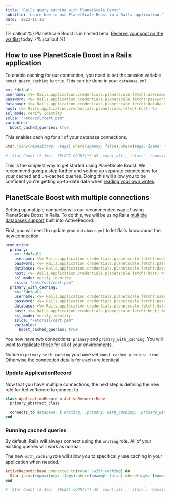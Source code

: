 ```yaml
---
title: 'Rails query caching with PlanetScale Boost'
subtitle: 'Learn how to use PlanetScale Boost in a Rails application.'
date: '2022-11-15'
---
```


{% callout %}
PlanetScale Boost is in limited beta. [Reserve your spot on the waitlist](https://planetscale.com/features/boost) today.
{% /callout %}

## How to use PlanetScale Boost in a Rails application

To enable caching for our connection, you need to set the session variable `boost_query_caching` to `true`. This can be done in your `database.yml`

```yaml
<<: *default
username: <%= Rails.application.credentials.planetscale.fetch(:username) %>
password: <%= Rails.application.credentials.planetscale.fetch(:password) %>
database: <%= Rails.application.credentials.planetscale.fetch(:database) %>
host: <%= Rails.application.credentials.planetscale.fetch(:host) %>
ssl_mode: verify_identity
sslca: "/etc/ssl/cert.pem"
variables:
  boost_cached_queries: true
```

This enables caching for all of your database connections.

```ruby
Star.joins(repository: :tags).where(spammy: false).where(tags: {name: "trending"}).group(:repository).count

#  Star Count (2.1ms)  SELECT COUNT(*) AS `count_all`, `stars`.`repository_id` AS `stars_repository_id` FROM `stars` INNER JOIN `repositories` ON `repositories`.`id` = `stars`.`repository_id` INNER JOIN `repository_tags` ON `repository_tags`.`repository_id` = `repositories`.`id` INNER JOIN `tags` ON `tags`.`id` = `repository_tags`.`tag_id` WHERE `stars`.`spammy` = FALSE AND `tags`.`name` = 'trending' GROUP BY `stars`.`repository_id`
```

This is the simplest way to get started using PlanetScale Boost. We recommend going a step further and setting up separate connections for your cached and un-cached queries.
Doing this will allow you to be confident you're getting up-to-date data when [reading your own writes](https://docs.planetscale.com/docs/concepts/query-caching-with-planetscale-boost#replication-lag-and-read-your-writes).

## PlanetScale Boost with multiple connections

Setting up multiple connections is our recommended way of using PlanetScale Boost in Rails. To do this, we will be using Rails
[multiple databases support](https://guides.rubyonrails.org/active_record_multiple_databases.html) built into ActiveRecord.

First, you will need to update your `database.yml` to let Rails know about the new connection.

```yaml
production:
  primary:
    <<: *default
    username: <%= Rails.application.credentials.planetscale.fetch(:username) %>
    password: <%= Rails.application.credentials.planetscale.fetch(:password) %>
    database: <%= Rails.application.credentials.planetscale.fetch(:database) %>
    host: <%= Rails.application.credentials.planetscale.fetch(:host) %>
    ssl_mode: verify_identity
    sslca: "/etc/ssl/cert.pem"
  primary_with_caching:
    <<: *default
    username: <%= Rails.application.credentials.planetscale.fetch(:username) %>
    password: <%= Rails.application.credentials.planetscale.fetch(:password) %>
    database: <%= Rails.application.credentials.planetscale.fetch(:database) %>
    host: <%= Rails.application.credentials.planetscale.fetch(:host) %>
    ssl_mode: verify_identity
    sslca: "/etc/ssl/cert.pem"
    variables:
      boost_cached_queries: true

```

You now have two connections: `primary` and `primary_with_caching`. You will want to replicate these for all of your environments.

Notice in `primary_with_caching` you have set `boost_cached_queries: true`. Otherwise the connection details for each are identical.

### Update ApplicationRecord

Now that you have multiple connections, the next step is defining the new role for ActiveRecord to connect to.

```ruby
class ApplicationRecord < ActiveRecord::Base
  primary_abstract_class

  connects_to database: { writing: :primary, with_caching: :primary_with_caching }
end
```

### Running cached queries

By default, Rails will always connect using the `writing` role. All of your existing queries will work as normal.

The new `with_caching` role will allow you to specifically use caching in your application when needed.

```ruby
ActiveRecord::Base.connected_to(role: :with_caching) do
  Star.joins(repository: :tags).where(spammy: false).where(tags: {name: "trending"}).group(:repository).count
end

#  Star Count (2.1ms)  SELECT COUNT(*) AS `count_all`, `stars`.`repository_id` AS `stars_repository_id` FROM `stars` INNER JOIN `repositories` ON `repositories`.`id` = `stars`.`repository_id` INNER JOIN `repository_tags` ON `repository_tags`.`repository_id` = `repositories`.`id` INNER JOIN `tags` ON `tags`.`id` = `repository_tags`.`tag_id` WHERE `stars`.`spammy` = FALSE AND `tags`.`name` = 'trending' GROUP BY `stars`.`repository_id`
```
